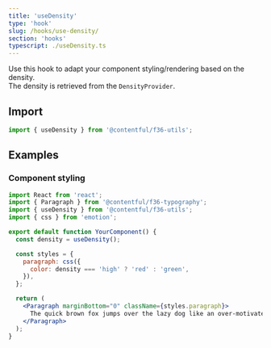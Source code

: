 ```yaml
---
title: 'useDensity'
type: 'hook'
slug: /hooks/use-density/
section: 'hooks'
typescript: ./useDensity.ts
---
```


Use this hook to adapt your component styling/rendering based on the density.  
The density is retrieved from the `DensityProvider`.

## Import

```jsx static=true
import { useDensity } from '@contentful/f36-utils';
```

## Examples

### Component styling

```jsx
import React from 'react';
import { Paragraph } from '@contentful/f36-typography';
import { useDensity } from '@contentful/f36-utils';
import { css } from 'emotion';

export default function YourComponent() {
  const density = useDensity();

  const styles = {
    paragraph: css({
      color: density === 'high' ? 'red' : 'green',
    }),
  };

  return (
    <Paragraph marginBottom="0" className={styles.paragraph}>
      The quick brown fox jumps over the lazy dog like an over-motivated frog.
    </Paragraph>
  );
}
```
